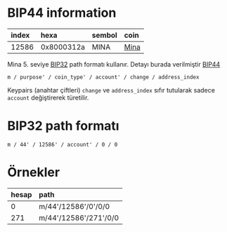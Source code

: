 
# BIP44 information

| index | hexa       | sembol | coin                              |
| :---- | :--------- | :----- | :-------------------------------- |
| 12586 | 0x8000312a | MINA   | [Mina](https://minaprotocol.com/) |

Mina 5. seviye [BIP32](https://github.com/bitcoin/bips/blob/master/bip-0032.mediawiki) path formatı kullanır. Detayı burada verilmiştir [BIP44](https://github.com/bitcoin/bips/blob/master/bip-0044.mediawiki)

```
m / purpose' / coin_type' / account' / change / address_index
```

Keypairs (anahtar çiftleri) `change` ve `address_index` sıfır tutularak sadece `account` değiştirerek türetilir.

# BIP32 path formatı

```
m / 44' / 12586' / account' / 0 / 0
```

# Örnekler

| hesap | path                  |
| :---- | :-------------------- |
| 0     | m/44'/12586'/0'/0/0   |
| 271   | m/44'/12586'/271'/0/0 |
